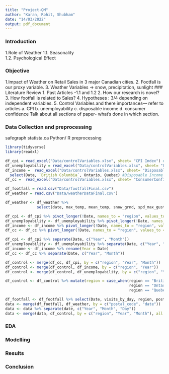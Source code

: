 ```yaml
---
title: "Project-QM"
author: "Karan, Rohit, Shubham"
date: "14/03/2022"
output: pdf_document
---
```

### Introduction 
1.Role of Weather 
  1.1. Seasonality  
  1.2. Psychological Effect

### Objective
1.Impact of Weather on Retail Sales in 3 major Canadian cities. 
2. Footfall is our proxy variable.
3. Weather Variables -> snow, precipitation, sunlight
### Literature Review
1. Past Articles -1.1 and 1.2
2. How our research is novel?
3. How footfall is related to Sales?
4. Hypotheses : 3/4 depending on independent variables.
5. Control Variables and there importances--- refer to articles
    a. CPI b. unemployability c. disposable income d. consumer confidence 
Talk about all sections of paper- what's done in which section.

### Data Collection and preprocessing 
safegraph
statista.ca 
Python/ R preprocessing

```r
library(tidyverse)
library(readxl)

df_cpi = read_excel("Data/controlVariables.xlsx", sheet= "CPI Index") #CPI Index
df_unemployability = read_excel("Data/controlVariables.xlsx", sheet= "UnemploymentRate") #Unemployability
df_income =  read_excel("Data/controlVariables.xlsx", sheet= "DisposableIncome")%>%
  select(Date, `British Columbia`, Ontario, Quebec) #Disposable Income
df_cc =  read_excel("Data/controlVariables.xlsx", sheet= "ConsumerConfidence") #Consumer Confidence

df_footfall = read.csv("Data/footfallFinal.csv")
df_weather = read.csv("Data/weatherDataFinal.csv")

df_weather <- df_weather %>% 
              select(date, max_temp, mean_temp, snow_grnd, spd_max_gust, total_rain,total_snow, total_precip, postal_code)

df_cpi <- df_cpi %>% pivot_longer(!Date, names_to = "region", values_to = "cpi")
df_unemployability <- df_unemployability %>% pivot_longer(!Date, names_to = "region", values_to = "unemployability")
df_income <- df_income %>% pivot_longer(!Date, names_to = "region", values_to = "disposableIncome")
df_cc <- df_cc %>% pivot_longer(!Date, names_to = "region", values_to = "ConsumerConfidence")

df_cpi <- df_cpi %>% separate(Date, c("Year", "Month"))
df_unemployability <- df_unemployability %>% separate(Date, c("Year", "Month"))
df_income <- df_income %>% rename(Year = Date)
df_cc <- df_cc %>% separate(Date, c("Year", "Month"))

df_control <- merge(df_cc, df_cpi, by = c("region", "Year", "Month"))
df_control <- merge(df_control, df_income, by = c("region", "Year"))
df_control <- merge(df_control, df_unemployability, by = c("region", "Year", "Month"))

df_control <- df_control %>% mutate(region = case_when(region == "British Columbia" ~ "BC",
                                                       region == "Ontario" ~ "ON",
                                                       region == "Quebec" ~ "QC"))

df_footfall <- df_footfall %>% select(Date, visits_by_day, region, postal_code) %>% rename(date = Date)
data <- merge(df_footfall, df_weather, by = c("postal_code", "date"))
data <- data %>% separate(date, c("Year", "Month", "Day"))
data <- merge(data, df_control, by = c("region", "Year", "Month"), all.x = TRUE)
```

### EDA


### Modelling


### Results


### Conclusion